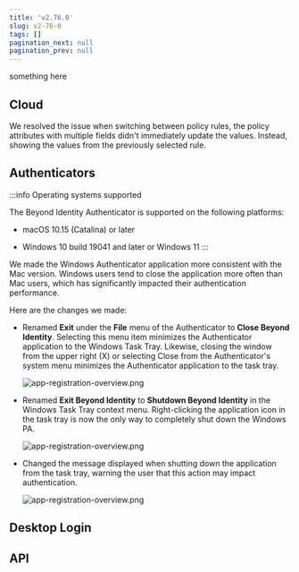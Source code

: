 ```yaml
---
title: 'v2.76.0'
slug: v2-76-0
tags: []
pagination_next: null
pagination_prev: null
---
```


something here
## Cloud

We resolved the issue when switching between policy rules, the policy attributes with multiple fields didn't immediately update the values. Instead, showing the values from the previously selected rule.  

<!--truncate-->

## Authenticators

:::info Operating systems supported

The Beyond Identity Authenticator is supported on the following platforms:

- macOS 10.15 (Catalina) or later

- Windows 10 build 19041 and later or Windows 11
:::

We made the Windows Authenticator application more consistent with the Mac version. Windows users tend to close the application more often than Mac users, which has significantly impacted their authentication performance.

Here are the changes we made:

- Renamed **Exit** under the **File** menu of the Authenticator to **Close Beyond Identity**. Selecting this menu item minimizes the Authenticator application to the Windows Task Tray. Likewise, closing the window from the upper right (X) or selecting Close from the Authenticator's system menu minimizes the Authenticator application to the task tray.

  ![app-registration-overview.png](../docs/images/authenticator-file-close-bi.png)

- Renamed **Exit Beyond Identity** to **Shutdown Beyond Identity** in the Windows Task Tray context menu. Right-clicking the application icon in the task tray is now the only way to completely shut down the Windows PA.

  ![app-registration-overview.png](../docs/images/authenticator-task-tray-shutdown-bi.png)

- Changed the message displayed when shutting down the application from the task tray, warning the user that this action may impact authentication.

  ![app-registration-overview.png](../docs/images/authenticator-task-tray-shutdown-bi-2.png)

## Desktop Login



## API


